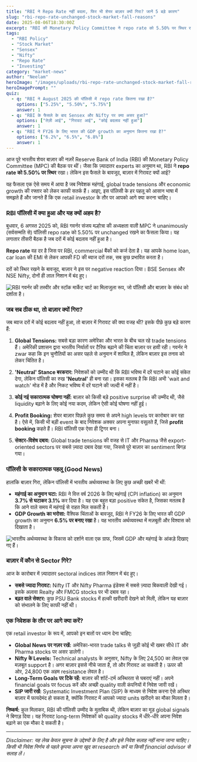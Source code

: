 ```yaml
---
title: "RBI ने Repo Rate नहीं बदला, फिर भी शेयर बाज़ार क्यों गिरा? जानें 5 बड़े कारण"
slug: "rbi-repo-rate-unchanged-stock-market-fall-reasons"
date: 2025-08-06T18:30:00Z
excerpt: "RBI की Monetary Policy Committee ने repo rate को 5.50% पर स्थिर रखा, लेकिन फिर भी Sensex और Nifty लाल निशान में बंद हुए। जानिए इस फैसले का आपके निवेश और portfolio पर क्या असर पड़ेगा।"
tags:
  - "RBI Policy"
  - "Stock Market"
  - "Sensex"
  - "Nifty"
  - "Repo Rate"
  - "Investing"
category: "market-news"
author: "Neelam"
heroImage: "/images/uploads/rbi-repo-rate-unchanged-stock-market-fall-reasons/hero-image.jpg"
heroImagePrompt: ""
quiz:
  - q: "RBI ने August 2025 की पॉलिसी में repo rate कितना रखा है?"
    options: ["5.25%", "5.50%", "5.75%"]
    answer: 1
  - q: "RBI के फैसले के बाद Sensex और Nifty पर क्या असर हुआ?"
    options: ["तेज़ी आई", "गिरावट आई", "कोई बदलाव नहीं हुआ"]
    answer: 1
  - q: "RBI ने FY26 के लिए भारत की GDP growth का अनुमान कितना रखा है?"
    options: ["6.2%", "6.5%", "6.8%"]
    answer: 1
---
```


आज पूरे भारतीय शेयर बाज़ार की नज़रें Reserve Bank of India (RBI) की Monetary Policy Committee (MPC) की बैठक पर थीं। जैसा कि ज़्यादातर experts का अनुमान था, RBI ने **repo rate को 5.50% पर स्थिर** रखा। लेकिन इस फैसले के बावजूद, बाज़ार में गिरावट क्यों आई?

यह फैसला एक ऐसे समय में आया है जब निवेशक महंगाई, global trade tensions और economic growth की रफ्तार को लेकर काफी सतर्क हैं। आइए, इस पॉलिसी के हर पहलू को आसान भाषा में समझते हैं और जानते हैं कि एक retail investor के तौर पर आपको आगे क्या करना चाहिए।

### RBI पॉलिसी में क्या हुआ और यह क्यों अहम है?

बुधवार, 6 अगस्त 2025 को, RBI गवर्नर संजय मल्होत्रा की अध्यक्षता वाली MPC ने unanimously (सर्वसम्मति से) पॉलिसी repo rate को 5.50% पर unchanged रखने का फैसला किया। यह लगातार तीसरी बैठक है जब दरों में कोई बदलाव नहीं हुआ है।

**Repo rate** वह दर है जिस पर RBI, commercial बैंकों को कर्ज देता है। यह आपके home loan, car loan की EMI से लेकर आपकी FD की ब्याज दरों तक, सब कुछ प्रभावित करता है।

दरों को स्थिर रखने के बावजूद, बाज़ार ने इस पर negative reaction दिया। BSE Sensex और NSE Nifty, दोनों ही लाल निशान में बंद हुए।

![RBI गवर्नर की तस्वीर और स्टॉक मार्केट चार्ट का मिलाजुला रूप, जो पॉलिसी और बाज़ार के संबंध को दर्शाता है।](/images/uploads/rbi-repo-rate-unchanged-stock-market-fall-reasons/policy-and-market.png)

### जब सब ठीक था, तो बाज़ार क्यों गिरा?

जब ब्याज दरों में कोई बदलाव नहीं हुआ, तो बाज़ार में गिरावट की क्या वजह थी? इसके पीछे कुछ बड़े कारण हैं:

1.  **Global Tensions:** सबसे बड़ा कारण अमेरिका और भारत के बीच चल रहे trade tensions हैं। अमेरिकी प्रशासन द्वारा भारतीय निर्यातों पर टैरिफ बढ़ाने की चिंता बाज़ार पर हावी रही। गवर्नर ने zwar कहा कि इन चुनौतियों का असर पहले से अनुमान में शामिल है, लेकिन बाज़ार इस तनाव को लेकर चिंतित है।

2.  **'Neutral' Stance बरकरार:** निवेशकों को उम्मीद थी कि RBI भविष्य में दरें घटाने का कोई संकेत देगा, लेकिन पॉलिसी का रुख **'Neutral'** ही बना रहा। इसका मतलब है कि RBI अभी 'wait and watch' मोड में है और निकट भविष्य में दरें घटाने की जल्दी में नहीं है।

3.  **कोई नई सकारात्मक घोषणा नहीं:** बाज़ार को किसी बड़े positive surprise की उम्मीद थी, जैसे liquidity बढ़ाने के लिए कोई नया कदम, लेकिन ऐसी कोई घोषणा नहीं हुई।

4.  **Profit Booking:** शेयर बाज़ार पिछले कुछ समय से अपने high levels पर कारोबार कर रहा है। ऐसे में, किसी भी बड़ी event के बाद निवेशक अक्सर अपना मुनाफा वसूलते हैं, जिसे **profit booking** कहते हैं। RBI पॉलिसी एक ऐसा ही ट्रिगर बना।

5.  **सेक्टर-विशेष दबाव:** Global trade tensions की वजह से IT और Pharma जैसे export-oriented sectors पर सबसे ज़्यादा दबाव देखा गया, जिससे पूरे बाज़ार का sentiment बिगड़ गया।

### पॉलिसी के सकारात्मक पहलू (Good News)

हालांकि बाज़ार गिरा, लेकिन पॉलिसी में भारतीय अर्थव्यवस्था के लिए कुछ अच्छी खबरें भी थीं:

*   **महंगाई का अनुमान घटा:** RBI ने वित्त वर्ष 2026 के लिए महंगाई (CPI inflation) का अनुमान **3.7% से घटाकर 3.1%** कर दिया है। यह एक बहुत बड़ा positive संकेत है, जिसका मतलब है कि आने वाले समय में महंगाई से राहत मिल सकती है।
*   **GDP Growth का भरोसा:** वैश्विक चिंताओं के बावजूद, RBI ने FY26 के लिए भारत की GDP growth का अनुमान **6.5% पर बनाए रखा** है। यह भारतीय अर्थव्यवस्था में मज़बूती और विश्वास को दिखाता है।

![भारतीय अर्थव्यवस्था के विकास को दर्शाने वाला एक ग्राफ, जिसमें GDP और महंगाई के आंकड़े दिखाए गए हैं।](/images/uploads/rbi-repo-rate-unchanged-stock-market-fall-reasons/economy-growth-chart.png)

### बाज़ार में कौन से Sector गिरे?

आज के कारोबार में ज़्यादातर sectoral indices लाल निशान में बंद हुए।
*   **सबसे ज्यादा गिरावट:** Nifty IT और Nifty Pharma इंडेक्स में सबसे ज़्यादा बिकवाली देखी गई। इसके अलावा Realty और FMCG stocks पर भी दबाव रहा।
*   **बढ़त वाले सेक्टर:** कुछ PSU Bank stocks में हल्की खरीदारी देखने को मिली, लेकिन यह बाज़ार को संभालने के लिए काफी नहीं थी।

### एक निवेशक के तौर पर आगे क्या करें?

एक retail investor के रूप में, आपको इन बातों पर ध्यान देना चाहिए:

*   **Global News पर नज़र रखें:** अमेरिका-भारत trade talks से जुड़ी कोई भी खबर सीधे IT और Pharma stocks पर असर डालेगी।
*   **Nifty के Levels:** Technical analysts के अनुसार, Nifty के लिए 24,500 का लेवल एक मज़बूत support है। अगर बाज़ार इससे नीचे जाता है, तो और गिरावट आ सकती है। ऊपर की ओर, 24,800 एक अहम resistance लेवल है।
*   **Long-Term Goals पर टिके रहें:** बाज़ार की शॉर्ट-टर्म अस्थिरता से घबराएं नहीं। अपने financial goals पर focus करें और अच्छी quality वाली कंपनियों में निवेश जारी रखें।
*   **SIP जारी रखें:** Systematic Investment Plan (SIP) के माध्यम से निवेश करना ऐसे अस्थिर बाज़ार में फायदेमंद हो सकता है, क्योंकि गिरावट में आपको ज्यादा units खरीदने का मौका मिलता है।

**निष्कर्ष:** कुल मिलाकर, RBI की पॉलिसी उम्मीद के मुताबिक थी, लेकिन बाज़ार का मूड global signals ने बिगाड़ दिया। यह गिरावट long-term निवेशकों को quality stocks में धीरे-धीरे अपना निवेश बढ़ाने का एक मौका दे सकती है।

---
*Disclaimer: यह लेख केवल सूचना के उद्देश्यों के लिए है और इसे निवेश सलाह नहीं माना जाना चाहिए। किसी भी निवेश निर्णय से पहले कृपया अपना खुद का research करें या किसी financial advisor से सलाह लें।*